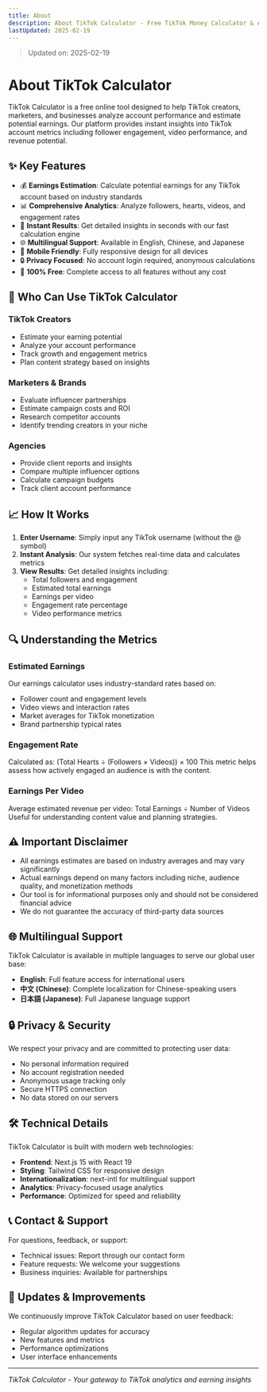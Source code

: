 ```yaml
---
title: About
description: About TikTok Calculator - Free TikTok Money Calculator & Analytics Tool
lastUpdated: 2025-02-19
---
```


> Updated on: 2025-02-19

# About TikTok Calculator

TikTok Calculator is a free online tool designed to help TikTok creators, marketers, and businesses analyze account performance and estimate potential earnings. Our platform provides instant insights into TikTok account metrics including follower engagement, video performance, and revenue potential.

## ✨ Key Features

- 💰 **Earnings Estimation**: Calculate potential earnings for any TikTok account based on industry standards
- 📊 **Comprehensive Analytics**: Analyze followers, hearts, videos, and engagement rates
- 🚀 **Instant Results**: Get detailed insights in seconds with our fast calculation engine
- 🌐 **Multilingual Support**: Available in English, Chinese, and Japanese
- 📱 **Mobile Friendly**: Fully responsive design for all devices
- 🔒 **Privacy Focused**: No account login required, anonymous calculations
- 💯 **100% Free**: Complete access to all features without any cost

## 🎯 Who Can Use TikTok Calculator

### TikTok Creators
- Estimate your earning potential
- Analyze your account performance
- Track growth and engagement metrics
- Plan content strategy based on insights

### Marketers & Brands
- Evaluate influencer partnerships
- Estimate campaign costs and ROI
- Research competitor accounts
- Identify trending creators in your niche

### Agencies
- Provide client reports and insights
- Compare multiple influencer options
- Calculate campaign budgets
- Track client account performance

## 📈 How It Works

1. **Enter Username**: Simply input any TikTok username (without the @ symbol)
2. **Instant Analysis**: Our system fetches real-time data and calculates metrics
3. **View Results**: Get detailed insights including:
   - Total followers and engagement
   - Estimated total earnings
   - Earnings per video
   - Engagement rate percentage
   - Video performance metrics

## 🔍 Understanding the Metrics

### Estimated Earnings
Our earnings calculator uses industry-standard rates based on:
- Follower count and engagement levels
- Video views and interaction rates
- Market averages for TikTok monetization
- Brand partnership typical rates

### Engagement Rate
Calculated as: (Total Hearts ÷ (Followers × Videos)) × 100
This metric helps assess how actively engaged an audience is with the content.

### Earnings Per Video
Average estimated revenue per video: Total Earnings ÷ Number of Videos
Useful for understanding content value and planning strategies.

## ⚠️ Important Disclaimer

- All earnings estimates are based on industry averages and may vary significantly
- Actual earnings depend on many factors including niche, audience quality, and monetization methods
- Our tool is for informational purposes only and should not be considered financial advice
- We do not guarantee the accuracy of third-party data sources

## 🌐 Multilingual Support

TikTok Calculator is available in multiple languages to serve our global user base:
- **English**: Full feature access for international users
- **中文 (Chinese)**: Complete localization for Chinese-speaking users  
- **日本語 (Japanese)**: Full Japanese language support

## 🔒 Privacy & Security

We respect your privacy and are committed to protecting user data:
- No personal information required
- No account registration needed
- Anonymous usage tracking only
- Secure HTTPS connection
- No data stored on our servers

## 🛠️ Technical Details

TikTok Calculator is built with modern web technologies:
- **Frontend**: Next.js 15 with React 19
- **Styling**: Tailwind CSS for responsive design
- **Internationalization**: next-intl for multilingual support
- **Analytics**: Privacy-focused usage analytics
- **Performance**: Optimized for speed and reliability

## 📞 Contact & Support

For questions, feedback, or support:
- Technical issues: Report through our contact form
- Feature requests: We welcome your suggestions
- Business inquiries: Available for partnerships

## 🔄 Updates & Improvements

We continuously improve TikTok Calculator based on user feedback:
- Regular algorithm updates for accuracy
- New features and metrics
- Performance optimizations
- User interface enhancements

---

*TikTok Calculator - Your gateway to TikTok analytics and earning insights*